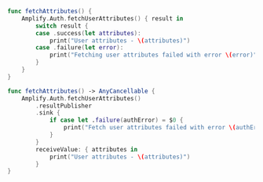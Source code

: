 <BlockSwitcher>

<Block name="Listener (iOS 11+)">

```swift
func fetchAttributes() {
    Amplify.Auth.fetchUserAttributes() { result in
        switch result {
        case .success(let attributes):
            print("User attributes - \(attributes)")
        case .failure(let error):
            print("Fetching user attributes failed with error \(error)")
        }
    }
}
```

</Block>

<Block name="Combine">

```swift
func fetchAttributes() -> AnyCancellable {
    Amplify.Auth.fetchUserAttributes()
        .resultPublisher
        .sink {
            if case let .failure(authError) = $0 {
                print("Fetch user attributes failed with error \(authError)")
            }
        }
        receiveValue: { attributes in
            print("User attributes - \(attributes)")
        }
}
```

</Block>

</BlockSwitcher>
